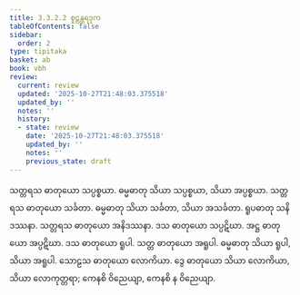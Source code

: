 ```yaml
---
title: 3.3.2.2 စူဠန္တရဒုက
tableOfContents: false
sidebar:
  order: 2
type: tipitaka
basket: ab
book: vbh
review:
  current: review
  updated: '2025-10-27T21:48:03.375518'
  updated_by: ''
  notes: ''
  history:
  - state: review
    date: '2025-10-27T21:48:03.375518'
    updated_by: ''
    notes: ''
    previous_state: draft
---
```



<ReviewStatus review={frontmatter.review} showDetails={true} />

<HypothesisAnnotation frontmatter={frontmatter} />

<DynamicBreadcrumb />

<Paragraph number="694" book="vbh">
သတ္တရသ ဓာတုယော သပ္ပစ္စယာ. ဓမ္မဓာတု သိယာ သပ္ပစ္စယာ, သိယာ အပ္ပစ္စယာ. သတ္တရသ ဓာတုယော သင်္ခတာ. ဓမ္မဓာတု သိယာ သင်္ခတာ, သိယာ အသင်္ခတာ. ရူပဓာတု သနိဒဿနာ. သတ္တရသ ဓာတုယော အနိဒဿနာ. ဒသ ဓာတုယော သပ္ပဋိဃာ. အဋ္ဌ ဓာတုယော အပ္ပဋိဃာ. ဒသ ဓာတုယော ရူပါ. သတ္တ ဓာတုယော အရူပါ. ဓမ္မဓာတု သိယာ ရူပါ, သိယာ အရူပါ. သောဠသ ဓာတုယော လောကိယာ. ဒွေ ဓာတုယော သိယာ လောကိယာ, သိယာ လောကုတ္တရာ; ကေနစိ ဝိညေယျာ, ကေနစိ န ဝိညေယျာ.
</Paragraph>